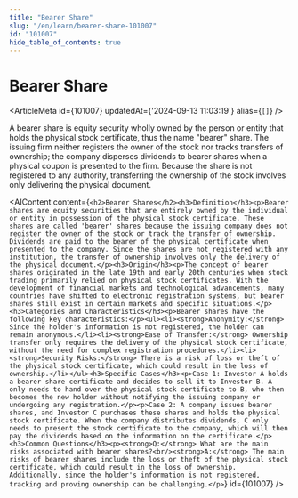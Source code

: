 ```yaml
---
title: "Bearer Share"
slug: "/en/learn/bearer-share-101007"
id: "101007"
hide_table_of_contents: true
---
```



# Bearer Share

<ArticleMeta id={101007} updatedAt={'2024-09-13 11:03:19'} alias={`[]`} />
<div className='border-solid border-b border-t-0 my-4 border-[var(--ifm-color-gray-300)]' />

A bearer share is equity security wholly owned by the person or entity that holds the physical stock certificate, thus the name "bearer" share. The issuing firm neither registers the owner of the stock nor tracks transfers of ownership; the company disperses dividends to bearer shares when a physical coupon is presented to the firm. Because the share is not registered to any authority, transferring the ownership of the stock involves only delivering the physical document.

<AIContent content={`<h2>Bearer Shares</h2><h3>Definition</h3><p>Bearer shares are equity securities that are entirely owned by the individual or entity in possession of the physical stock certificate. These shares are called 'bearer' shares because the issuing company does not register the owner of the stock or track the transfer of ownership. Dividends are paid to the bearer of the physical certificate when presented to the company. Since the shares are not registered with any institution, the transfer of ownership involves only the delivery of the physical document.</p><h3>Origin</h3><p>The concept of bearer shares originated in the late 19th and early 20th centuries when stock trading primarily relied on physical stock certificates. With the development of financial markets and technological advancements, many countries have shifted to electronic registration systems, but bearer shares still exist in certain markets and specific situations.</p><h3>Categories and Characteristics</h3><p>Bearer shares have the following key characteristics:</p><ul><li><strong>Anonymity:</strong> Since the holder's information is not registered, the holder can remain anonymous.</li><li><strong>Ease of Transfer:</strong> Ownership transfer only requires the delivery of the physical stock certificate, without the need for complex registration procedures.</li><li><strong>Security Risks:</strong> There is a risk of loss or theft of the physical stock certificate, which could result in the loss of ownership.</li></ul><h3>Specific Cases</h3><p>Case 1: Investor A holds a bearer share certificate and decides to sell it to Investor B. A only needs to hand over the physical stock certificate to B, who then becomes the new holder without notifying the issuing company or undergoing any registration.</p><p>Case 2: A company issues bearer shares, and Investor C purchases these shares and holds the physical stock certificate. When the company distributes dividends, C only needs to present the stock certificate to the company, which will then pay the dividends based on the information on the certificate.</p><h3>Common Questions</h3><p><strong>Q:</strong> What are the main risks associated with bearer shares?<br/><strong>A:</strong> The main risks of bearer shares include the loss or theft of the physical stock certificate, which could result in the loss of ownership. Additionally, since the holder's information is not registered, tracking and proving ownership can be challenging.</p>`} id={101007} />
